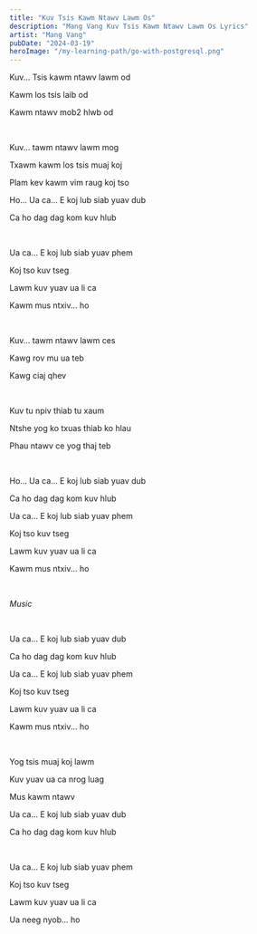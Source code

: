 ```yaml
---
title: "Kuv Tsis Kawm Ntawv Lawm Os"
description: "Mang Vang Kuv Tsis Kawm Ntawv Lawm Os Lyrics"
artist: "Mang Vang"
pubDate: "2024-03-19"
heroImage: "/my-learning-path/go-with-postgresql.png"
---
```


Kuv... Tsis kawm ntawv lawm od

Kawm los tsis laib od

Kawm ntawv mob2 hlwb od

<br />

Kuv... tawm ntawv lawm mog

Txawm kawm los tsis muaj koj

Plam kev kawm vim raug koj tso

Ho... Ua ca... E koj lub siab yuav dub

Ca ho dag dag kom kuv hlub

<br />

Ua ca... E koj lub siab yuav phem

Koj tso kuv tseg

Lawm kuv yuav ua li ca

Kawm mus ntxiv... ho

<br />

Kuv... tawm ntawv lawm ces

Kawg rov mu ua teb

Kawg ciaj qhev

<br />

Kuv tu npiv thiab tu xaum

Ntshe yog ko txuas thiab ko hlau

Phau ntawv ce yog thaj teb

<br />

Ho... Ua ca... E koj lub siab yuav dub

Ca ho dag dag kom kuv hlub

Ua ca... E koj lub siab yuav phem

Koj tso kuv tseg

Lawm kuv yuav ua li ca

Kawm mus ntxiv... ho

<br />

_Music_

<br />

Ua ca... E koj lub siab yuav dub

Ca ho dag dag kom kuv hlub

Ua ca... E koj lub siab yuav phem

Koj tso kuv tseg

Lawm kuv yuav ua li ca

Kawm mus ntxiv... ho

<br />

Yog tsis muaj koj lawm

Kuv yuav ua ca nrog luag

Mus kawm ntawv

Ua ca... E koj lub siab yuav dub

Ca ho dag dag kom kuv hlub

<br />

Ua ca... E koj lub siab yuav phem

Koj tso kuv tseg

Lawm kuv yuav ua li ca

Ua neeg nyob... ho
